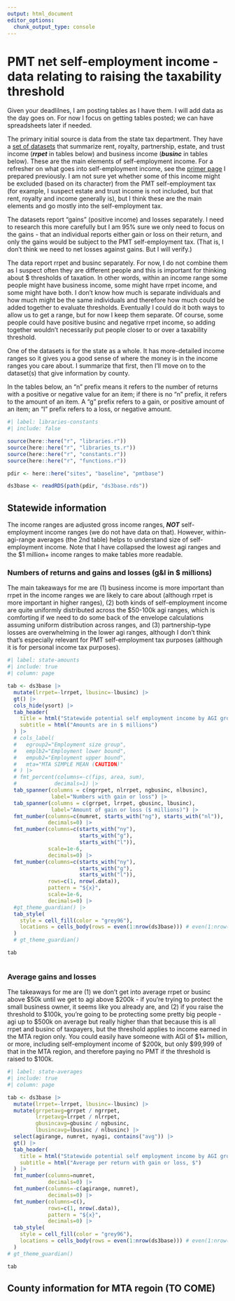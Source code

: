 ```yaml
---
output: html_document
editor_options: 
  chunk_output_type: console
---
```


# PMT net self-employment income - data relating to raising the taxability threshold

Given your deadlilnes, I am posting tables as I have them. I will add data as the day goes on. For now I focus on getting tables posted; we can have spreadsheets later if needed.

The primary initial source is data from the state tax department. They have a [set of datasets](https://www.tax.ny.gov/research/stats/statistics/pit-filers-summary-datasets-beginning-tax-year-2015.htm) that summarize rent, royalty, partnership, estate, and trust income (***rrpet*** in tables below) and business income (***businc*** in tables below). These are the main elements of self-employment income. For a refresher on what goes into self-employment income, see the [primer page](../pmt/pmt_self_employment_tax.qmd) I prepared previously. I am not sure yet whether some of this income might be excluded (based on its character) from the PMT self-employment tax (for example, I suspect estate and trust income is not included, but that rent, royalty and income generally is), but I think these are the main elements and go mostly into the self-employment tax.

The datasets report "gains" (positive income) and losses separately. I need to research this more carefully but I am 95% sure we only need to focus on the gains - that an individual reports either gain or loss on their return, and only the gains would be subject to the PMT self-employment tax. (That is, I don't think we need to net losses against gains. But I will verify.)

The data report rrpet and businc separately. For now, I do not combine them as I suspect often they are different people and this is important for thinking about \$ thresholds of taxation. In other words, within an income range some people might have business income, some might have rrpet income, and some might have both. I don't know how much is separate individuals and how much might be the same individuals and therefore how much could be added together to evaluate thresholds. Eventually I could do it both ways to allow us to get a range, but for now I keep them separate. Of course, some people could have positive businc and negative rrpet income, so adding together wouldn't necessarily put people closer to or over a taxability threshold.

One of the datasets is for the state as a whole. It has more-detailed income ranges so it gives you a good sense of where the money is in the income ranges you care about. I summarize that first, then I'll move on to the dataset(s) that give information by county.

In the tables below, an "n" prefix means it refers to the number of returns with a positive or negative value for an item; if there is no "n" prefix, it refers to the amount of an item. A "g" prefix refers to a gain, or positive amount of an item; an "l" prefix refers to a loss, or negative amount.


```r
#| label: libraries-constants
#| include: false

source(here::here("r", "libraries.r"))
source(here::here("r", "libraries_ts.r"))
source(here::here("r", "constants.r"))
source(here::here("r", "functions.r"))

pdir <- here::here("sites", "baseline", "pmtbase")

ds3base <- readRDS(path(pdir, "ds3base.rds"))


```

## Statewide information

The income ranges are adjusted gross income ranges, ***NOT*** self-employment income ranges (we do not have data on that). However, within-agi-range averages (the 2nd table) helps to understand size of self-employment income. Note that I have collapsed the lowest agi ranges and the \$1 million+ income ranges to make tables more readable.

### Numbers of returns and gains and losses (g&l in \$ millions)

The main takeaways for me are (1) business income is more important than rrpet in the income ranges we are likely to care about (although rrpet is more important in higher ranges), (2) both kinds of self-employment income are quite uniformly distributed across the \$50-100k agi ranges, which is comforting if we need to do some back of the envelope calculations assuming uniform distribution across ranges, and (3) partnership-type losses are overwhelming in the lower agi ranges, although I don't think that's especially relevant for PMT self-employment tax purposes (although it is for personal income tax purposes).

```r
#| label: state-amounts
#| include: true
#| column: page

tab <- ds3base |> 
  mutate(lrrpet=-lrrpet, lbusinc=-lbusinc) |> 
  gt() |> 
  cols_hide(ysort) |> 
  tab_header(
    title = html("Statewide potential self employment income by AGI group in 2020 (DTF dataset 3)"),
    subtitle = html("Amounts are in $ millions")
  ) |>
  # cols_label(
  #   egroup2="Employment size group",
  #   emplb2="Employment lower bound",
  #   empub2="Employment upper bound",
  #   mta="MTA SIMPLE MEAN (CAUTION)"
  # ) |> 
  # fmt_percent(columns=-c(fips, area, sum),
  #            decimals=1) |> 
  tab_spanner(columns = c(ngrrpet, nlrrpet, ngbusinc, nlbusinc),
              label="Numbers with gain or loss") |> 
  tab_spanner(columns = c(grrpet, lrrpet, gbusinc, lbusinc),
              label="Amount of gain or loss ($ millions)") |> 
  fmt_number(columns=c(numret, starts_with("ng"), starts_with("nl")),
             decimals=0) |> 
  fmt_number(columns=c(starts_with("ny"),
                       starts_with("g"),
                       starts_with("l")),
             scale=1e-6,
             decimals=0) |> 
  fmt_number(columns=c(starts_with("ny"),
                       starts_with("g"),
                       starts_with("l")),
             rows=c(1, nrow(.data)),
             pattern = "${x}",
             scale=1e-6,
             decimals=0) |> 
  #gt_theme_guardian() |> 
  tab_style(
    style = cell_fill(color = "grey96"),
    locations = cells_body(rows = even(1:nrow(ds3base))) # even(1:nrow(.data))
  )
  # gt_theme_guardian()

tab



```

### Average gains and losses

The takeaways for me are (1) we don't get into average rrpet or businc above \$50k until we get to agi above \$200k - if you're trying to protect the small business owner, it seems like you already are, and (2) if you raise the threshold to \$100k, you're going to be protecting some pretty big people - agi up to \$500k on average but really higher than that because this is all rrpet and businc of taxpayers, but the threshold applies to income earned in the MTA region only. You could easily have someone with AGI of \$1+ million, or more, including self-employment income of \$200k, but only \$99,999 of that in the MTA region, and therefore paying no PMT if the threshold is raised to \$100k.

```r
#| label: state-averages
#| include: true
#| column: page

tab <- ds3base |> 
  mutate(lrrpet=-lrrpet, lbusinc=-lbusinc) |> 
  mutate(grrpetavg=grrpet / ngrrpet,
         lrrpetavg=lrrpet / nlrrpet,
         gbusincavg=gbusinc / ngbusinc,
         lbusincavg=lbusinc / nlbusinc) |> 
  select(agirange, numret, nyagi, contains("avg")) |> 
  gt() |> 
  tab_header(
    title = html("Statewide potential self employment income by AGI group in 2020 (DTF dataset 3)"),
    subtitle = html("Average per return with gain or loss, $")
  ) |>
  fmt_number(columns=numret,
             decimals=0) |> 
  fmt_number(columns=-c(agirange, numret),
             decimals=0) |> 
  fmt_number(columns=c(),
             rows=c(1, nrow(.data)),
             pattern = "${x}",
             decimals=0) |> 
  tab_style(
    style = cell_fill(color = "grey96"),
    locations = cells_body(rows = even(1:nrow(ds3base))) # even(1:nrow(.data))
  )
# gt_theme_guardian()

tab

```

## County information for MTA regoin (TO COME)
